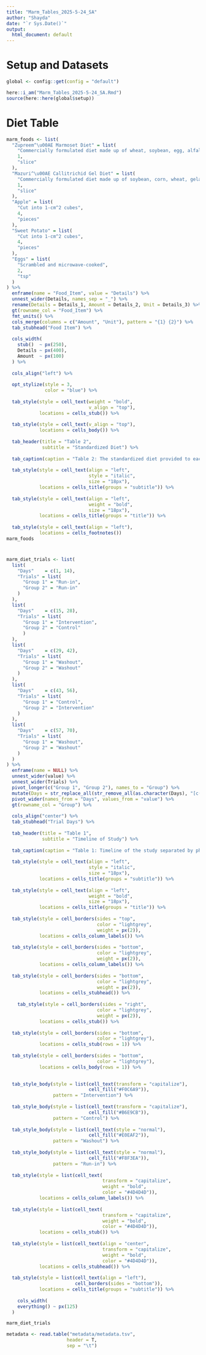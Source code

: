 ```yaml
---
title: "Marm_Tables_2025-5-24_SA"
author: "Shayda"
date: "`r Sys.Date()`"
output:
  html_document: default
---
```


# Setup and Datasets
```r
global <- config::get(config = "default")

here::i_am("Marm_Tables_2025-5-24_SA.Rmd")
source(here::here(global$setup))
```
# Diet Table
```r
marm_foods <- list(
  "Zupreem^\u00AE Marmoset Diet" = list(
    "Commercially formulated diet made up of wheat, soybean, egg, alfalfa, and various vitamins",
    1,
    "slice"
  ),
  "Mazuri^\u00AE Callitrichid Gel Diet" = list(
    "Commercially formulated diet made up of soybean, corn, wheat, gelatin, and various vitamins",
    1,
    "slice"
  ),
  "Apple" = list(
    "Cut into 1-cm^2 cubes",
    4,
    "pieces"
  ),
  "Sweet Potato" = list(
    "Cut into 1-cm^2 cubes",
    4,
    "pieces"
  ),
  "Eggs" = list(
    "Scrambled and microwave-cooked",
    2,
    "tsp"
  )
) %>%
  enframe(name = "Food_Item", value = "Details") %>%
  unnest_wider(Details, names_sep = "_") %>%
  rename(Details = Details_1, Amount = Details_2, Unit = Details_3) %>%
  gt(rowname_col = "Food_Item") %>%
  fmt_units() %>%
  cols_merge(columns = c("Amount", "Unit"), pattern = "{1} {2}") %>%
  tab_stubhead("Food Item") %>%
  
  cols_width(
    stub()  ~ px(250),
    Details ~ px(400),
    Amount  ~ px(100)
  ) %>%
  
  cols_align("left") %>%
  
  opt_stylize(style = 3,
              color = "blue") %>%
  
  tab_style(style = cell_text(weight = "bold",
                              v_align = "top"),
            locations = cells_stub()) %>%
  
  tab_style(style = cell_text(v_align = "top"),
            locations = cells_body()) %>%
  
  tab_header(title = "Table 2",
             subtitle = "Standardized Diet") %>%
  
  tab_caption(caption = "Table 2: The standardized diet provided to each marmoset pair during the study") %>%
  
  tab_style(style = cell_text(align = "left",
                              style = "italic",
                              size = "18px"),
            locations = cells_title(groups = "subtitle")) %>%
  
  tab_style(style = cell_text(align = "left",
                              weight = "bold",
                              size = "18px"),
            locations = cells_title(groups = "title")) %>%
  
  tab_style(style = cell_text(align = "left"),
            locations = cells_footnotes())
marm_foods
```
# 
```r
marm_diet_trials <- list(
  list(
    "Days"    = c(1, 14),
    "Trials" = list(
      "Group 1" = "Run-in",
      "Group 2" = "Run-in"
    )
  ),
  list(
    "Days"    = c(15, 28),
    "Trials" = list(
      "Group 1" = "Intervention",
      "Group 2" = "Control"
      )
  ),
  list(
    "Days"    = c(29, 42),
    "Trials" = list(
      "Group 1" = "Washout",
      "Group 2" = "Washout"
    )
  ),
  list(
    "Days"    = c(43, 56),
    "Trials" = list(
      "Group 1" = "Control",
      "Group 2" = "Intervention"
    )
  ),
  list(
    "Days"    = c(57, 70),
    "Trials" = list(
      "Group 1" = "Washout",
      "Group 2" = "Washout"
    )
  )
) %>%
  enframe(name = NULL) %>%
  unnest_wider(value) %>%
  unnest_wider(Trials) %>%
  pivot_longer(c("Group 1", "Group 2"), names_to = "Group") %>%
  mutate(Days = str_replace_all(str_remove_all(as.character(Days), "[c()]"), ", ", " - ")) %>%
  pivot_wider(names_from = "Days", values_from = "value") %>%
  gt(rowname_col = "Group") %>%
  
  cols_align("center") %>%
  tab_stubhead("Trial Days") %>%
  
  tab_header(title = "Table 1",
             subtitle = "Timeline of Study") %>%
  
  tab_caption(caption = "Table 1: Timeline of the study separated by phase") %>%
  
  tab_style(style = cell_text(align = "left",
                              style = "italic",
                              size = "18px"),
            locations = cells_title(groups = "subtitle")) %>%
  
  tab_style(style = cell_text(align = "left",
                              weight = "bold",
                              size = "18px"),
            locations = cells_title(groups = "title")) %>%
  
  tab_style(style = cell_borders(sides = "top",
                                 color = "lightgrey",
                                 weight = px(2)),
            locations = cells_column_labels()) %>%
  
  tab_style(style = cell_borders(sides = "bottom",
                                 color = "lightgrey",
                                 weight = px(2)),
            locations = cells_column_labels()) %>%
  
  tab_style(style = cell_borders(sides = "bottom",
                                 color = "lightgrey",
                                 weight = px(2)),
            locations = cells_stubhead()) %>%
  
    tab_style(style = cell_borders(sides = "right",
                                 color = "lightgrey",
                                 weight = px(2)),
            locations = cells_stub()) %>%
  
  tab_style(style = cell_borders(sides = "bottom",
                                 color = "lightgrey"),
            locations = cells_stub(rows = 1)) %>%
  
  tab_style(style = cell_borders(sides = "bottom",
                                 color = "lightgrey"),
            locations = cells_body(rows = 1)) %>%
  

  tab_style_body(style = list(cell_text(transform = "capitalize"), 
                              cell_fill("#F0C6A9")),
                 pattern = "Intervention") %>%
  
  tab_style_body(style = list(cell_text(transform = "capitalize"), 
                              cell_fill("#B6E9CB")),
                 pattern = "Control") %>%
  
  tab_style_body(style = list(cell_text(style = "normal"), 
                              cell_fill("#E0EAF2")),
                 pattern = "Washout") %>%
  
  tab_style_body(style = list(cell_text(style = "normal"), 
                              cell_fill("#F8F3EA")),
                 pattern = "Run-in") %>%
  
  tab_style(style = list(cell_text(
                                   transform = "capitalize",
                                   weight = "bold",
                                   color = "#4D4D4D")),
            locations = cells_column_labels()) %>%
  
  tab_style(style = list(cell_text(
                                   transform = "capitalize",
                                   weight = "bold",
                                   color = "#4D4D4D")),
            locations = cells_stub()) %>%
  
  tab_style(style = list(cell_text(align = "center",
                                   transform = "capitalize",
                                   weight = "bold",
                                   color = "#4D4D4D")),
            locations = cells_stubhead()) %>%
  
  tab_style(style = list(cell_text(align = "left"),
                         cell_borders(sides = "bottom")),
            locations = cells_title(groups = "subtitle")) %>%
  
    cols_width(
    everything() ~ px(125)
  ) 

marm_diet_trials
```
```r
metadata <- read.table("metadata/metadata.tsv",
                      header = T,
                      sep = "\t")
```